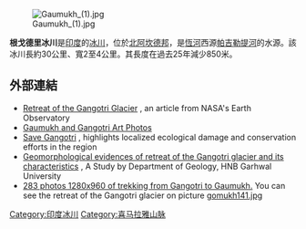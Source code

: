 [[Image:Gaumukh_(1).jpg|thumb]]

'''根戈德里冰川'''是[[印度|印度]]的[[冰川|冰川]]，位於[[北阿坎德邦|北阿坎德邦]]，是[[恆河|恆河]]西源[[帕吉勒提河|帕吉勒提河]]的水源。該冰川長約30公里、寬2至4公里。其長度在過去25年減少850米。

==外部連結==
* [http://earthobservatory.nasa.gov/Newsroom/NewImages/images.php3?img_id=16584 Retreat of the Gangotri Glacier] {{Wayback|url=http://earthobservatory.nasa.gov/Newsroom/NewImages/images.php3?img_id=16584 |date=20080924184906 }}, an article from NASA's Earth Observatory
* [http://migranov.ru/gangotri.php Gaumukh and Gangotri Art Photos] {{Wayback|url=http://migranov.ru/gangotri.php |date=20210129054953 }}
* [http://savegangotri.org Save Gangotri] {{Wayback|url=http://savegangotri.org/ |date=20200813134915 }}, highlights localized ecological damage and conservation efforts in the region
* [http://www.ias.ac.in/currsci/jan102001/87.pdf Geomorphological evidences of retreat of the Gangotri glacier and its characteristics] {{Wayback|url=http://www.ias.ac.in/currsci/jan102001/87.pdf |date=20201017124902 }}, A Study by Department of Geology, HNB Garhwal University
* [http://sss.vn.ua/india/uttarakhand/gangotri/gomukh_en.htm 283 photos 1280x960 of trekking from Gangotri to Gaumukh.] You can see the retreat of the Gangotri glacier on picture [http://sss.vn.ua/india/uttarakhand/gangotri/gomukh141.jpg gomukh141.jpg] {{Wayback|url=http://sss.vn.ua/india/uttarakhand/gangotri/gomukh141.jpg |date=20160303234824 }}

{{coord|30|50|N|79|10|E|region:IN_type:glacier_source:GNS-enwiki|display=title}}

{{India-geo-stub}}
[[Category:印度冰川|Category:印度冰川]]
[[Category:喜马拉雅山脉|Category:喜马拉雅山脉]]